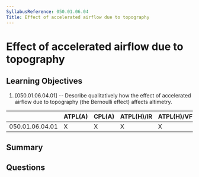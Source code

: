 ```yaml
---
SyllabusReference: 050.01.06.04
Title: Effect of accelerated airflow due to topography
---
```


# Effect of accelerated airflow due to topography

## Learning Objectives

1. [050.01.06.04.01] -- Describe qualitatively how the effect of accelerated
   airflow due to topography (the Bernoulli effect) affects altimetry.

|                 | ATPL(A) | CPL(A) | ATPL(H)/IR | ATPL(H)/VFR | CPL(H) | IR  | CBIR(A) |
| --------------- | ------- | ------ | ---------- | ----------- | ------ | --- | ------- |
| 050.01.06.04.01 | X       | X      | X          | X           | X      | X   | X       |

## Summary

## Questions
